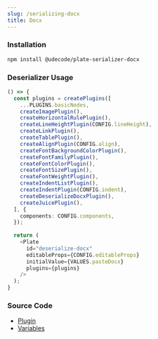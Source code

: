 ```yaml
---
slug: /serializing-docx
title: Docx
---
```


### Installation

```bash npm2yarn
npm install @udecode/plate-serializer-docx
```

### Deserializer Usage

```ts live
() => {
  const plugins = createPlugins([
    ...PLUGINS.basicNodes,
    createImagePlugin(),
    createHorizontalRulePlugin(),
    createLineHeightPlugin(CONFIG.lineHeight),
    createLinkPlugin(),
    createTablePlugin(),
    createAlignPlugin(CONFIG.align),
    createFontBackgroundColorPlugin(),
    createFontFamilyPlugin(),
    createFontColorPlugin(),
    createFontSizePlugin(),
    createFontWeightPlugin(),
    createIndentListPlugin(),
    createIndentPlugin(CONFIG.indent),
    createDeserializeDocxPlugin(),
    createJuicePlugin(),
  ], {
    components: CONFIG.components,
  });
    
  return (
    <Plate
      id="deserialize-docx"
      editableProps={CONFIG.editableProps}
      initialValue={VALUES.pasteDocx}
      plugins={plugins}
    />
  );
}
```

### Source Code

- [Plugin](https://github.com/udecode/plate/blob/main/packages/serializers/docx/src/deserializer/createDeserializeDocxPlugin.ts)
- [Variables](https://github.com/udecode/plate/blob/main/docs/src/live/live.tsx)
